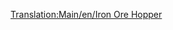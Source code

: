 [[Translation:Main/en/Iron Ore Hopper]]{{en/-}}{{Template:Vagones/Es
|Imagen=[[File:en/Ironorehopper.png]]
|Nombre=Vagoneta de Mineral de Hierro
|PrecioNormal=2.796 € (1.398 £)
|PesoNormal=19 / 49 t
|CapacidadNormal=30 t de mineral de hierro
|PrecioMono="
|PesoMono=19 / 54 t
|CapacidadMono=35 t de mineral de hierro
|PrecioMag="
|PesoMag=19 / 56 t
|CapacidadMag=37 t de mineral de hierro
|Descripción=La '''vagoneta de mineral de hierro''' puede transportar [[Main/es/Mineral de hierro|mineral de hierro]] desde las [[Main/es/Mina de hierro|minas de hierro]] hasta la [[Main/es/Acería|acería]]. Sólo está disponible en el clima [[Main/en/Climas/Es#templado|templado]].
}}